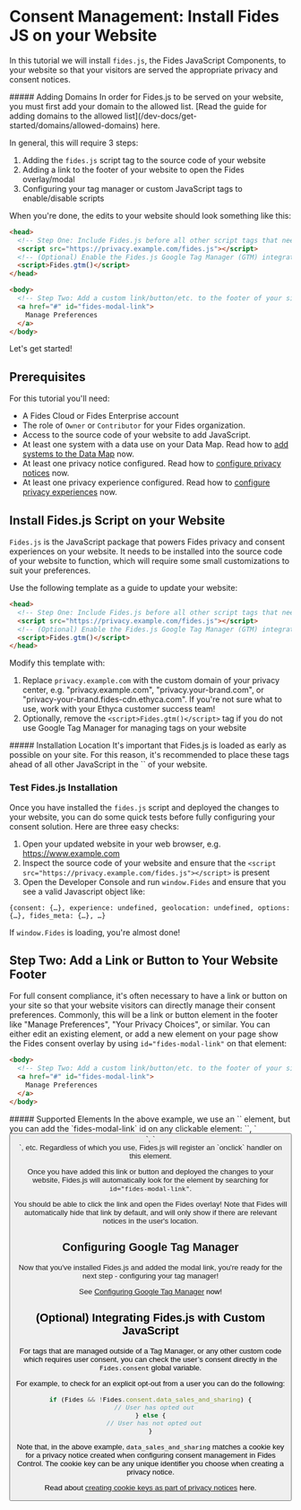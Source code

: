 
# Consent Management: Install Fides JS on your Website

<TutorialKey duration="10" product="Fides" topic="Consent Management"/>

In this tutorial we will install `fides.js`, the Fides JavaScript Components, to your website so that your visitors are served the appropriate privacy and consent notices.

<Callout type="info" emoji="">
##### Adding Domains
In order for Fides.js to be served on your website, you must first add your domain to the allowed list. [Read the guide for adding domains to the allowed list](/dev-docs/get-started/domains/allowed-domains) here.
</Callout>



In general, this will require 3 steps:
1. Adding the `fides.js` script tag to the source code of your website
2. Adding a link to the footer of your website to open the Fides overlay/modal
3. Configuring your tag manager or custom JavaScript tags to enable/disable scripts

When you're done, the edits to your website should look something like this:
```html filename="Fides.js installation"
<head>
  <!-- Step One: Include Fides.js before all other script tags that need consent -->
  <script src="https://privacy.example.com/fides.js"></script>
  <!-- (Optional) Enable the Fides.js Google Tag Manager (GTM) integration -->
  <script>Fides.gtm()</script>
</head>

<body>
  <!-- Step Two: Add a custom link/button/etc. to the footer of your site with id="fides-modal-link" -->
  <a href="#" id="fides-modal-link">
    Manage Preferences
  </a>
</body>
```

Let's get started!

## Prerequisites

For this tutorial you'll need:

* A Fides Cloud or Fides Enterprise account
* The role of `Owner` or `Contributor` for your Fides organization.
* Access to the source code of your website to add JavaScript.
* At least one system with a data use on your Data Map. Read how to [add systems to the Data Map](/tutorials/data-mapping-adding-systems-manually) now.
* At least one privacy notice configured. Read how to [configure privacy notices](/tutorials/consent-management-configuration/privacy-notices) now.
* At least one privacy experience configured. Read how to [configure privacy experiences](/tutorials/consent-management-fundamentals/consent-management-privacy-experiences) now.

## Install Fides.js Script on your Website

`Fides.js` is the JavaScript package that powers Fides privacy and consent experiences on your website. It needs to be installed into the source code of your website to function, which will require some small customizations to suit your preferences.

Use the following template as a guide to update your website:
```html filename="Fides.js Script Template"
<head>
  <!-- Step One: Include Fides.js before all other script tags that need consent -->
  <script src="https://privacy.example.com/fides.js"></script>
  <!-- (Optional) Enable the Fides.js Google Tag Manager (GTM) integration -->
  <script>Fides.gtm()</script>
</head>
```
Modify this template with:
1. Replace `privacy.example.com` with the custom domain of your privacy center, e.g. "privacy.example.com", "privacy.your-brand.com", or "privacy-your-brand.fides-cdn.ethyca.com". If you're not sure what to use, work with your Ethyca customer success team! 
2. Optionally, remove the `<script>Fides.gtm()</script>` tag if you do not use Google Tag Manager for managing tags on your website

<Callout type="info" emoji="">
##### Installation Location
It's important that Fides.js is loaded as early as possible on your site. For this reason, it's recommended to place these tags ahead of all other JavaScript in the `<head>` of your website.
</Callout>

### Test Fides.js Installation

Once you have installed the `fides.js` script and deployed the changes to your website, you can do some quick tests before fully configuring your consent solution. Here are three easy checks:
1. Open your updated website in your web browser, e.g. https://www.example.com
2. Inspect the source code of your website and ensure that the `<script src="https://privacy.example.com/fides.js"></script>` is present
3. Open the Developer Console and run `window.Fides` and ensure that you see a valid Javascript object like:
```
{consent: {…}, experience: undefined, geolocation: undefined, options: {…}, fides_meta: {…}, …}
```

If `window.Fides` is loading, you're almost done!

## Step Two: Add a Link or Button to Your Website Footer

For full consent compliance, it's often necessary to have a link or button on your site so that your website visitors can directly manage their consent preferences. Commonly, this will be a link or button element in the footer like "Manage Preferences", "Your Privacy Choices", or similar. You can either edit an existing element, or add a new element on your page show the Fides consent overlay by using `id="fides-modal-link"` on that element:

```html filename="Fides.js Modal Link"
<body>
  <!-- Step Two: Add a custom link/button/etc. to the footer of your site with id="fides-modal-link" -->
  <a href="#" id="fides-modal-link">
    Manage Preferences
  </a>
</body>
```

<Callout type="info" emoji="">
##### Supported Elements
In the above example, we use an `<a>` element, but you can add the `fides-modal-link` id on any clickable element: `<a>`, `<button>`, `<div>`, etc. Regardless of which you use, Fides.js will register an `onclick` handler on this element.
</Callout>

Once you have added this link or button and deployed the changes to your website, Fides.js will automatically look for the element by searching for `id="fides-modal-link"`.

You should be able to click the link and open the Fides overlay! Note that Fides will automatically hide that link by default, and will only show if there are relevant notices in the user's location.

## Configuring Google Tag Manager

Now that you've installed Fides.js and added the modal link, you're ready for the next step - configuring your tag manager!

See [Configuring Google Tag Manager](/tutorials/consent-management-configuration/google-tag-manager) now!

## (Optional) Integrating Fides.js with Custom JavaScript

For tags that are managed outside of a Tag Manager, or any other custom code which requires user consent, you can check the user’s consent directly in the `Fides.consent` global variable.

For example, to check for an explicit opt-out from a user you can do the following:

```javascript filename="Fides.js for Custom JavaScript"
if (Fides && !Fides.consent.data_sales_and_sharing) {
  // User has opted out
} else {
  // User has not opted out
}
```

Note that, in the above example, `data_sales_and_sharing` matches a cookie key for a privacy notice created when configuring consent management in Fides Control. The cookie key can be any unique identifier you choose when creating a privacy notice. 

Read about [creating cookie keys as part of privacy notices](/tutorials/consent-management-configuration/privacy-notices#cookie-key) here.
